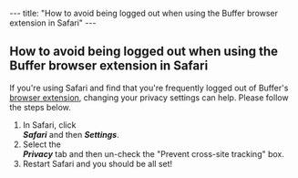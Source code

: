 --- title: "How to avoid being logged out when using the Buffer browser extension in Safari" --- <article id="fullArticle"> <h1 class="title">How to avoid being logged out when using the Buffer browser extension in Safari</h1> <a href="javascript:window.print()" class="printArticle" title="Print this article" aria-label="Print this Article"><i class="icon-print"></i></a> <p>If you're using Safari and find that you're frequently logged out of Buffer's <a href="https://buffer.helpscoutdocs.com/article/653-buffer-browser-extension" target="_self">browser extension</a>, changing your privacy settings can help. Please follow the steps below.</p> <ol> <li>In Safari, click </li><em><strong>Safari</strong></em> and then <em><strong>Settings</strong></em>.</li> <li>Select the </li><em><strong>Privacy</strong></em> tab and then un-check the "Prevent cross-site tracking" box.</li> <li>Restart Safari and you should be all set!</li> </ol> </article> 